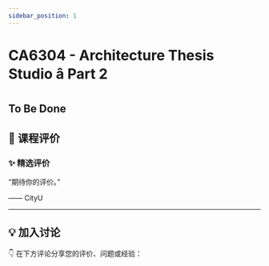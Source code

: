 ```yaml
---
sidebar_position: 1
---
```



# CA6304 - Architecture Thesis Studio â Part 2

## To Be Done

## **💬 课程评价**

### ✨ **精选评价**
<div className={commentStyles.commentBox}>
    <p className={commentStyles.commentText}>
        “期待你的评价。”
    </p>
    <p className={commentStyles.commentAuthor}>—— CityU</p>
</div>

---

## **💡 加入讨论**

👇 在下方评论分享您的评价、问题或经验：
<Utterances />
